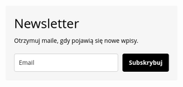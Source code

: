 ::: {.column-screen}
```{=html}
<style type="text/css">@import url("https://assets.mlcdn.com/fonts.css?version=1683642");</style>
    <style type="text/css">
    /* LOADER */
    .ml-form-embedSubmitLoad {
      display: inline-block;
      width: 20px;
      height: 20px;
    }

    .g-recaptcha {
    transform: scale(1);
    -webkit-transform: scale(1);
    transform-origin: 0 0;
    -webkit-transform-origin: 0 0;
    height: ;
    }

    .sr-only {
      position: absolute;
      width: 1px;
      height: 1px;
      padding: 0;
      margin: -1px;
      overflow: hidden;
      clip: rect(0,0,0,0);
      border: 0;
    }

    .ml-form-embedSubmitLoad:after {
      content: " ";
      display: block;
      width: 11px;
      height: 11px;
      margin: 1px;
      border-radius: 50%;
      border: 4px solid #fff;
    border-color: #ffffff #ffffff #ffffff transparent;
    animation: ml-form-embedSubmitLoad 1.2s linear infinite;
    }
    @keyframes ml-form-embedSubmitLoad {
      0% {
      transform: rotate(0deg);
      }
      100% {
      transform: rotate(360deg);
      }
    }
      #mlb2-5265546.ml-form-embedContainer {
        box-sizing: border-box;
        display: table;
        margin: 0 auto;
        position: static;
        width: 100% !important;
      }
      #mlb2-5265546.ml-form-embedContainer h4,
      #mlb2-5265546.ml-form-embedContainer p,
      #mlb2-5265546.ml-form-embedContainer span,
      #mlb2-5265546.ml-form-embedContainer button {
        text-transform: none !important;
        letter-spacing: normal !important;
      }
      #mlb2-5265546.ml-form-embedContainer .ml-form-embedWrapper {
        background-color: #f6f6f6;
        
        border-width: 0px;
        border-color: transparent;
        border-radius: 4px;
        border-style: solid;
        box-sizing: border-box;
        display: inline-block !important;
        margin: 0;
        padding: 0;
        position: relative;
              }
      #mlb2-5265546.ml-form-embedContainer .ml-form-embedWrapper.embedPopup,
      #mlb2-5265546.ml-form-embedContainer .ml-form-embedWrapper.embedDefault { width: 400px; }
      #mlb2-5265546.ml-form-embedContainer .ml-form-embedWrapper.embedForm { max-width: 400px; width: 100%; }
      #mlb2-5265546.ml-form-embedContainer .ml-form-align-left { text-align: left; }
      #mlb2-5265546.ml-form-embedContainer .ml-form-align-center { text-align: center; }
      #mlb2-5265546.ml-form-embedContainer .ml-form-align-default { display: table-cell !important; vertical-align: middle !important; text-align: center !important; }
      #mlb2-5265546.ml-form-embedContainer .ml-form-align-right { text-align: right; }
      #mlb2-5265546.ml-form-embedContainer .ml-form-embedWrapper .ml-form-embedHeader img {
        border-top-left-radius: 4px;
        border-top-right-radius: 4px;
        height: auto;
        margin: 0 auto !important;
        max-width: 100%;
        width: undefinedpx;
      }
      #mlb2-5265546.ml-form-embedContainer .ml-form-embedWrapper .ml-form-embedBody,
      #mlb2-5265546.ml-form-embedContainer .ml-form-embedWrapper .ml-form-successBody {
        padding: 20px 20px 0 20px;
      }
      #mlb2-5265546.ml-form-embedContainer .ml-form-embedWrapper .ml-form-embedBody.ml-form-embedBodyHorizontal {
        padding-bottom: 0;
      }
      #mlb2-5265546.ml-form-embedContainer .ml-form-embedWrapper .ml-form-embedBody .ml-form-embedContent,
      #mlb2-5265546.ml-form-embedContainer .ml-form-embedWrapper .ml-form-successBody .ml-form-successContent {
        text-align: left;
        margin: 0 0 20px 0;
      }
      #mlb2-5265546.ml-form-embedContainer .ml-form-embedWrapper .ml-form-embedBody .ml-form-embedContent h4,
      #mlb2-5265546.ml-form-embedContainer .ml-form-embedWrapper .ml-form-successBody .ml-form-successContent h4 {
        color: #000000;
        font-family: 'Open Sans', Arial, Helvetica, sans-serif;
        font-size: 30px;
        font-weight: 400;
        margin: 0 0 10px 0;
        text-align: left;
        word-break: break-word;
      }
      #mlb2-5265546.ml-form-embedContainer .ml-form-embedWrapper .ml-form-embedBody .ml-form-embedContent p,
      #mlb2-5265546.ml-form-embedContainer .ml-form-embedWrapper .ml-form-successBody .ml-form-successContent p {
        color: #000000;
        font-family: 'Open Sans', Arial, Helvetica, sans-serif;
        font-size: 14px;
        font-weight: 400;
        line-height: 20px;
        margin: 0 0 10px 0;
        text-align: left;
      }
      #mlb2-5265546.ml-form-embedContainer .ml-form-embedWrapper .ml-form-embedBody .ml-form-embedContent ul,
      #mlb2-5265546.ml-form-embedContainer .ml-form-embedWrapper .ml-form-embedBody .ml-form-embedContent ol,
      #mlb2-5265546.ml-form-embedContainer .ml-form-embedWrapper .ml-form-successBody .ml-form-successContent ul,
      #mlb2-5265546.ml-form-embedContainer .ml-form-embedWrapper .ml-form-successBody .ml-form-successContent ol {
        color: #000000;
        font-family: 'Open Sans', Arial, Helvetica, sans-serif;
        font-size: 14px;
      }
      #mlb2-5265546.ml-form-embedContainer .ml-form-embedWrapper .ml-form-embedBody .ml-form-embedContent ol ol,
      #mlb2-5265546.ml-form-embedContainer .ml-form-embedWrapper .ml-form-successBody .ml-form-successContent ol ol {
        list-style-type: lower-alpha;
      }
      #mlb2-5265546.ml-form-embedContainer .ml-form-embedWrapper .ml-form-embedBody .ml-form-embedContent ol ol ol,
      #mlb2-5265546.ml-form-embedContainer .ml-form-embedWrapper .ml-form-successBody .ml-form-successContent ol ol ol {
        list-style-type: lower-roman;
      }
      #mlb2-5265546.ml-form-embedContainer .ml-form-embedWrapper .ml-form-embedBody .ml-form-embedContent p a,
      #mlb2-5265546.ml-form-embedContainer .ml-form-embedWrapper .ml-form-successBody .ml-form-successContent p a {
        color: #000000;
        text-decoration: underline;
      }

      #mlb2-5265546.ml-form-embedContainer .ml-form-embedWrapper .ml-block-form .ml-field-group {
        text-align: left!important;
      }

      #mlb2-5265546.ml-form-embedContainer .ml-form-embedWrapper .ml-block-form .ml-field-group label {
        margin-bottom: 5px;
        color: #333333;
        font-size: 14px;
        font-family: 'Open Sans', Arial, Helvetica, sans-serif;
        font-weight: bold; font-style: normal; text-decoration: none;;
        display: inline-block;
        line-height: 20px;
      }
      #mlb2-5265546.ml-form-embedContainer .ml-form-embedWrapper .ml-form-embedBody .ml-form-embedContent p:last-child,
      #mlb2-5265546.ml-form-embedContainer .ml-form-embedWrapper .ml-form-successBody .ml-form-successContent p:last-child {
        margin: 0;
      }
      #mlb2-5265546.ml-form-embedContainer .ml-form-embedWrapper .ml-form-embedBody form {
        margin: 0;
        width: 100%;
      }
      #mlb2-5265546.ml-form-embedContainer .ml-form-embedWrapper .ml-form-embedBody .ml-form-formContent,
      #mlb2-5265546.ml-form-embedContainer .ml-form-embedWrapper .ml-form-embedBody .ml-form-checkboxRow {
        margin: 0 0 20px 0;
        width: 100%;
      }
      #mlb2-5265546.ml-form-embedContainer .ml-form-embedWrapper .ml-form-embedBody .ml-form-checkboxRow {
        float: left;
      }
      #mlb2-5265546.ml-form-embedContainer .ml-form-embedWrapper .ml-form-embedBody .ml-form-formContent.horozintalForm {
        margin: 0;
        padding: 0 0 20px 0;
        width: 100%;
        height: auto;
        float: left;
      }
      #mlb2-5265546.ml-form-embedContainer .ml-form-embedWrapper .ml-form-embedBody .ml-form-fieldRow {
        margin: 0 0 10px 0;
        width: 100%;
      }
      #mlb2-5265546.ml-form-embedContainer .ml-form-embedWrapper .ml-form-embedBody .ml-form-fieldRow.ml-last-item {
        margin: 0;
      }
      #mlb2-5265546.ml-form-embedContainer .ml-form-embedWrapper .ml-form-embedBody .ml-form-fieldRow.ml-formfieldHorizintal {
        margin: 0;
      }
      #mlb2-5265546.ml-form-embedContainer .ml-form-embedWrapper .ml-form-embedBody .ml-form-fieldRow input {
        background-color: #ffffff !important;
        color: #333333 !important;
        border-color: #cccccc;
        border-radius: 4px !important;
        border-style: solid !important;
        border-width: 1px !important;
        font-family: 'Open Sans', Arial, Helvetica, sans-serif;
        font-size: 14px !important;
        height: auto;
        line-height: 21px !important;
        margin-bottom: 0;
        margin-top: 0;
        margin-left: 0;
        margin-right: 0;
        padding: 10px 10px !important;
        width: 100% !important;
        box-sizing: border-box !important;
        max-width: 100% !important;
      }
      #mlb2-5265546.ml-form-embedContainer .ml-form-embedWrapper .ml-form-embedBody .ml-form-fieldRow input::-webkit-input-placeholder,
      #mlb2-5265546.ml-form-embedContainer .ml-form-embedWrapper .ml-form-embedBody .ml-form-horizontalRow input::-webkit-input-placeholder { color: #333333; }

      #mlb2-5265546.ml-form-embedContainer .ml-form-embedWrapper .ml-form-embedBody .ml-form-fieldRow input::-moz-placeholder,
      #mlb2-5265546.ml-form-embedContainer .ml-form-embedWrapper .ml-form-embedBody .ml-form-horizontalRow input::-moz-placeholder { color: #333333; }

      #mlb2-5265546.ml-form-embedContainer .ml-form-embedWrapper .ml-form-embedBody .ml-form-fieldRow input:-ms-input-placeholder,
      #mlb2-5265546.ml-form-embedContainer .ml-form-embedWrapper .ml-form-embedBody .ml-form-horizontalRow input:-ms-input-placeholder { color: #333333; }

      #mlb2-5265546.ml-form-embedContainer .ml-form-embedWrapper .ml-form-embedBody .ml-form-fieldRow input:-moz-placeholder,
      #mlb2-5265546.ml-form-embedContainer .ml-form-embedWrapper .ml-form-embedBody .ml-form-horizontalRow input:-moz-placeholder { color: #333333; }

      #mlb2-5265546.ml-form-embedContainer .ml-form-embedWrapper .ml-form-embedBody .ml-form-fieldRow textarea, #mlb2-5265546.ml-form-embedContainer .ml-form-embedWrapper .ml-form-embedBody .ml-form-horizontalRow textarea {
        background-color: #ffffff !important;
        color: #333333 !important;
        border-color: #cccccc;
        border-radius: 4px !important;
        border-style: solid !important;
        border-width: 1px !important;
        font-family: 'Open Sans', Arial, Helvetica, sans-serif;
        font-size: 14px !important;
        height: auto;
        line-height: 21px !important;
        margin-bottom: 0;
        margin-top: 0;
        padding: 10px 10px !important;
        width: 100% !important;
        box-sizing: border-box !important;
        max-width: 100% !important;
      }

      #mlb2-5265546.ml-form-embedContainer .ml-form-embedWrapper .ml-form-embedBody .ml-form-fieldRow .custom-radio .custom-control-label::before, #mlb2-5265546.ml-form-embedContainer .ml-form-embedWrapper .ml-form-embedBody .ml-form-horizontalRow .custom-radio .custom-control-label::before, #mlb2-5265546.ml-form-embedContainer .ml-form-embedWrapper .ml-form-embedBody .ml-form-fieldRow .custom-checkbox .custom-control-label::before, #mlb2-5265546.ml-form-embedContainer .ml-form-embedWrapper .ml-form-embedBody .ml-form-horizontalRow .custom-checkbox .custom-control-label::before, #mlb2-5265546.ml-form-embedContainer .ml-form-embedWrapper .ml-form-embedBody .ml-form-embedPermissions .ml-form-embedPermissionsOptionsCheckbox .label-description::before, #mlb2-5265546.ml-form-embedContainer .ml-form-embedWrapper .ml-form-embedBody .ml-form-interestGroupsRow .ml-form-interestGroupsRowCheckbox .label-description::before, #mlb2-5265546.ml-form-embedContainer .ml-form-embedWrapper .ml-form-embedBody .ml-form-checkboxRow .label-description::before {
          border-color: #cccccc!important;
          background-color: #ffffff!important;
      }

      #mlb2-5265546.ml-form-embedContainer .ml-form-embedWrapper .ml-form-embedBody .ml-form-fieldRow input.custom-control-input[type="checkbox"]{
        box-sizing: border-box;
        padding: 0;
        position: absolute;
        z-index: -1;
        opacity: 0;
        margin-top: 5px;
        margin-left: -1.5rem;
        overflow: visible;
      }

      #mlb2-5265546.ml-form-embedContainer .ml-form-embedWrapper .ml-form-embedBody .ml-form-fieldRow .custom-checkbox .custom-control-label::before, #mlb2-5265546.ml-form-embedContainer .ml-form-embedWrapper .ml-form-embedBody .ml-form-horizontalRow .custom-checkbox .custom-control-label::before, #mlb2-5265546.ml-form-embedContainer .ml-form-embedWrapper .ml-form-embedBody .ml-form-embedPermissions .ml-form-embedPermissionsOptionsCheckbox .label-description::before, #mlb2-5265546.ml-form-embedContainer .ml-form-embedWrapper .ml-form-embedBody .ml-form-interestGroupsRow .ml-form-interestGroupsRowCheckbox .label-description::before, #mlb2-5265546.ml-form-embedContainer .ml-form-embedWrapper .ml-form-embedBody .ml-form-checkboxRow .label-description::before {
        border-radius: 4px!important;
      }


      #mlb2-5265546.ml-form-embedContainer .ml-form-embedWrapper .ml-form-embedBody .ml-form-checkboxRow input[type=checkbox]:checked~.label-description::after, #mlb2-5265546.ml-form-embedContainer .ml-form-embedWrapper .ml-form-embedBody .ml-form-embedPermissions .ml-form-embedPermissionsOptionsCheckbox input[type=checkbox]:checked~.label-description::after, #mlb2-5265546.ml-form-embedContainer .ml-form-embedWrapper .ml-form-embedBody .ml-form-fieldRow .custom-checkbox .custom-control-input:checked~.custom-control-label::after, #mlb2-5265546.ml-form-embedContainer .ml-form-embedWrapper .ml-form-embedBody .ml-form-horizontalRow .custom-checkbox .custom-control-input:checked~.custom-control-label::after, #mlb2-5265546.ml-form-embedContainer .ml-form-embedWrapper .ml-form-embedBody .ml-form-interestGroupsRow .ml-form-interestGroupsRowCheckbox input[type=checkbox]:checked~.label-description::after {
        background-image: url("data:image/svg+xml,%3csvg xmlns='http://www.w3.org/2000/svg' viewBox='0 0 8 8'%3e%3cpath fill='%23fff' d='M6.564.75l-3.59 3.612-1.538-1.55L0 4.26 2.974 7.25 8 2.193z'/%3e%3c/svg%3e");
      }

      #mlb2-5265546.ml-form-embedContainer .ml-form-embedWrapper .ml-form-embedBody .ml-form-fieldRow .custom-radio .custom-control-input:checked~.custom-control-label::after, #mlb2-5265546.ml-form-embedContainer .ml-form-embedWrapper .ml-form-embedBody .ml-form-fieldRow .custom-radio .custom-control-input:checked~.custom-control-label::after {
        background-image: url("data:image/svg+xml,%3csvg xmlns='http://www.w3.org/2000/svg' viewBox='-4 -4 8 8'%3e%3ccircle r='3' fill='%23fff'/%3e%3c/svg%3e");
      }

      #mlb2-5265546.ml-form-embedContainer .ml-form-embedWrapper .ml-form-embedBody .ml-form-fieldRow .custom-radio .custom-control-input:checked~.custom-control-label::before, #mlb2-5265546.ml-form-embedContainer .ml-form-embedWrapper .ml-form-embedBody .ml-form-horizontalRow .custom-radio .custom-control-input:checked~.custom-control-label::before, #mlb2-5265546.ml-form-embedContainer .ml-form-embedWrapper .ml-form-embedBody .ml-form-fieldRow .custom-checkbox .custom-control-input:checked~.custom-control-label::before, #mlb2-5265546.ml-form-embedContainer .ml-form-embedWrapper .ml-form-embedBody .ml-form-horizontalRow .custom-checkbox .custom-control-input:checked~.custom-control-label::before, #mlb2-5265546.ml-form-embedContainer .ml-form-embedWrapper .ml-form-embedBody .ml-form-embedPermissions .ml-form-embedPermissionsOptionsCheckbox input[type=checkbox]:checked~.label-description::before, #mlb2-5265546.ml-form-embedContainer .ml-form-embedWrapper .ml-form-embedBody .ml-form-interestGroupsRow .ml-form-interestGroupsRowCheckbox input[type=checkbox]:checked~.label-description::before, #mlb2-5265546.ml-form-embedContainer .ml-form-embedWrapper .ml-form-embedBody .ml-form-checkboxRow input[type=checkbox]:checked~.label-description::before  {
          border-color: #000000!important;
          background-color: #000000!important;
          color: #ffffff!important;
      }

      #mlb2-5265546.ml-form-embedContainer .ml-form-embedWrapper .ml-form-embedBody .ml-form-fieldRow .custom-radio .custom-control-label::before, #mlb2-5265546.ml-form-embedContainer .ml-form-embedWrapper .ml-form-embedBody .ml-form-horizontalRow .custom-radio .custom-control-label::before, #mlb2-5265546.ml-form-embedContainer .ml-form-embedWrapper .ml-form-embedBody .ml-form-fieldRow .custom-radio .custom-control-label::after, #mlb2-5265546.ml-form-embedContainer .ml-form-embedWrapper .ml-form-embedBody .ml-form-horizontalRow .custom-radio .custom-control-label::after, #mlb2-5265546.ml-form-embedContainer .ml-form-embedWrapper .ml-form-embedBody .ml-form-fieldRow .custom-checkbox .custom-control-label::before, #mlb2-5265546.ml-form-embedContainer .ml-form-embedWrapper .ml-form-embedBody .ml-form-fieldRow .custom-checkbox .custom-control-label::after, #mlb2-5265546.ml-form-embedContainer .ml-form-embedWrapper .ml-form-embedBody .ml-form-horizontalRow .custom-checkbox .custom-control-label::before, #mlb2-5265546.ml-form-embedContainer .ml-form-embedWrapper .ml-form-embedBody .ml-form-horizontalRow .custom-checkbox .custom-control-label::after {
           top: 2px;
           box-sizing: border-box;
      }

      #mlb2-5265546.ml-form-embedContainer .ml-form-embedWrapper .ml-form-embedBody .ml-form-embedPermissions .ml-form-embedPermissionsOptionsCheckbox .label-description::before, #mlb2-5265546.ml-form-embedContainer .ml-form-embedWrapper .ml-form-embedBody .ml-form-embedPermissions .ml-form-embedPermissionsOptionsCheckbox .label-description::after, #mlb2-5265546.ml-form-embedContainer .ml-form-embedWrapper .ml-form-embedBody .ml-form-checkboxRow .label-description::before, #mlb2-5265546.ml-form-embedContainer .ml-form-embedWrapper .ml-form-embedBody .ml-form-checkboxRow .label-description::after {
           top: 0px!important;
           box-sizing: border-box!important;
      }

      #mlb2-5265546.ml-form-embedContainer .ml-form-embedWrapper .ml-form-embedBody .ml-form-checkboxRow .label-description::before, #mlb2-5265546.ml-form-embedContainer .ml-form-embedWrapper .ml-form-embedBody .ml-form-checkboxRow .label-description::after {
        top: 0px!important;
           box-sizing: border-box!important;
      }

       #mlb2-5265546.ml-form-embedContainer .ml-form-embedWrapper .ml-form-embedBody .ml-form-interestGroupsRow .ml-form-interestGroupsRowCheckbox .label-description::after {
            top: 0px!important;
            box-sizing: border-box!important;
            position: absolute;
            left: -1.5rem;
            display: block;
            width: 1rem;
            height: 1rem;
            content: "";
       }

      #mlb2-5265546.ml-form-embedContainer .ml-form-embedWrapper .ml-form-embedBody .ml-form-interestGroupsRow .ml-form-interestGroupsRowCheckbox .label-description::before {
        top: 0px!important;
        box-sizing: border-box!important;
      }

      #mlb2-5265546.ml-form-embedContainer .ml-form-embedWrapper .ml-form-embedBody .custom-control-label::before {
          position: absolute;
          top: 4px;
          left: -1.5rem;
          display: block;
          width: 16px;
          height: 16px;
          pointer-events: none;
          content: "";
          background-color: #ffffff;
          border: #adb5bd solid 1px;
          border-radius: 50%;
      }

      #mlb2-5265546.ml-form-embedContainer .ml-form-embedWrapper .ml-form-embedBody .custom-control-label::after {
          position: absolute;
          top: 2px!important;
          left: -1.5rem;
          display: block;
          width: 1rem;
          height: 1rem;
          content: "";
      }

      #mlb2-5265546.ml-form-embedContainer .ml-form-embedWrapper .ml-form-embedBody .ml-form-embedPermissions .ml-form-embedPermissionsOptionsCheckbox .label-description::before, #mlb2-5265546.ml-form-embedContainer .ml-form-embedWrapper .ml-form-embedBody .ml-form-interestGroupsRow .ml-form-interestGroupsRowCheckbox .label-description::before, #mlb2-5265546.ml-form-embedContainer .ml-form-embedWrapper .ml-form-embedBody .ml-form-checkboxRow .label-description::before {
          position: absolute;
          top: 4px;
          left: -1.5rem;
          display: block;
          width: 16px;
          height: 16px;
          pointer-events: none;
          content: "";
          background-color: #ffffff;
          border: #adb5bd solid 1px;
          border-radius: 50%;
      }

      #mlb2-5265546.ml-form-embedContainer .ml-form-embedWrapper .ml-form-embedBody .ml-form-embedPermissions .ml-form-embedPermissionsOptionsCheckbox .label-description::after {
          position: absolute;
          top: 0px!important;
          left: -1.5rem;
          display: block;
          width: 1rem;
          height: 1rem;
          content: "";
      }

      #mlb2-5265546.ml-form-embedContainer .ml-form-embedWrapper .ml-form-embedBody .ml-form-checkboxRow .label-description::after {
          position: absolute;
          top: 0px!important;
          left: -1.5rem;
          display: block;
          width: 1rem;
          height: 1rem;
          content: "";
      }

      #mlb2-5265546.ml-form-embedContainer .ml-form-embedWrapper .ml-form-embedBody .custom-radio .custom-control-label::after {
          background: no-repeat 50%/50% 50%;
      }
      #mlb2-5265546.ml-form-embedContainer .ml-form-embedWrapper .ml-form-embedBody .custom-checkbox .custom-control-label::after, #mlb2-5265546.ml-form-embedContainer .ml-form-embedWrapper .ml-form-embedBody .ml-form-embedPermissions .ml-form-embedPermissionsOptionsCheckbox .label-description::after, #mlb2-5265546.ml-form-embedContainer .ml-form-embedWrapper .ml-form-embedBody .ml-form-interestGroupsRow .ml-form-interestGroupsRowCheckbox .label-description::after, #mlb2-5265546.ml-form-embedContainer .ml-form-embedWrapper .ml-form-embedBody .ml-form-checkboxRow .label-description::after {
          background: no-repeat 50%/50% 50%;
      }

      #mlb2-5265546.ml-form-embedContainer .ml-form-embedWrapper .ml-form-embedBody .ml-form-fieldRow .custom-control, #mlb2-5265546.ml-form-embedContainer .ml-form-embedWrapper .ml-form-embedBody .ml-form-horizontalRow .custom-control {
        position: relative;
        display: block;
        min-height: 1.5rem;
        padding-left: 1.5rem;
      }

      #mlb2-5265546.ml-form-embedContainer .ml-form-embedWrapper .ml-form-embedBody .ml-form-fieldRow .custom-radio .custom-control-input, #mlb2-5265546.ml-form-embedContainer .ml-form-embedWrapper .ml-form-embedBody .ml-form-horizontalRow .custom-radio .custom-control-input, #mlb2-5265546.ml-form-embedContainer .ml-form-embedWrapper .ml-form-embedBody .ml-form-fieldRow .custom-checkbox .custom-control-input, #mlb2-5265546.ml-form-embedContainer .ml-form-embedWrapper .ml-form-embedBody .ml-form-horizontalRow .custom-checkbox .custom-control-input {
          position: absolute;
          z-index: -1;
          opacity: 0;
          box-sizing: border-box;
          padding: 0;
      }

      #mlb2-5265546.ml-form-embedContainer .ml-form-embedWrapper .ml-form-embedBody .ml-form-fieldRow .custom-radio .custom-control-label, #mlb2-5265546.ml-form-embedContainer .ml-form-embedWrapper .ml-form-embedBody .ml-form-horizontalRow .custom-radio .custom-control-label, #mlb2-5265546.ml-form-embedContainer .ml-form-embedWrapper .ml-form-embedBody .ml-form-fieldRow .custom-checkbox .custom-control-label, #mlb2-5265546.ml-form-embedContainer .ml-form-embedWrapper .ml-form-embedBody .ml-form-horizontalRow .custom-checkbox .custom-control-label {
          color: #000000;
          font-size: 12px!important;
          font-family: 'Open Sans', Arial, Helvetica, sans-serif;
          line-height: 22px;
          margin-bottom: 0;
          position: relative;
          vertical-align: top;
          font-style: normal;
          font-weight: 700;
      }

      #mlb2-5265546.ml-form-embedContainer .ml-form-embedWrapper .ml-form-embedBody .ml-form-fieldRow .custom-select, #mlb2-5265546.ml-form-embedContainer .ml-form-embedWrapper .ml-form-embedBody .ml-form-horizontalRow .custom-select {
        background-color: #ffffff !important;
        color: #333333 !important;
        border-color: #cccccc;
        border-radius: 4px !important;
        border-style: solid !important;
        border-width: 1px !important;
        font-family: 'Open Sans', Arial, Helvetica, sans-serif;
        font-size: 14px !important;
        line-height: 20px !important;
        margin-bottom: 0;
        margin-top: 0;
        padding: 10px 28px 10px 12px !important;
        width: 100% !important;
        box-sizing: border-box !important;
        max-width: 100% !important;
        height: auto;
        display: inline-block;
        vertical-align: middle;
        background: url('https://assets.mlcdn.com/ml/images/default/dropdown.svg') no-repeat right .75rem center/8px 10px;
        -webkit-appearance: none;
        -moz-appearance: none;
        appearance: none;
      }


      #mlb2-5265546.ml-form-embedContainer .ml-form-embedWrapper .ml-form-embedBody .ml-form-horizontalRow {
        height: auto;
        width: 100%;
        float: left;
      }
      .ml-form-formContent.horozintalForm .ml-form-horizontalRow .ml-input-horizontal { width: 70%; float: left; }
      .ml-form-formContent.horozintalForm .ml-form-horizontalRow .ml-button-horizontal { width: 30%; float: left; }
      .ml-form-formContent.horozintalForm .ml-form-horizontalRow .ml-button-horizontal.labelsOn { padding-top: 25px;  }
      .ml-form-formContent.horozintalForm .ml-form-horizontalRow .horizontal-fields { box-sizing: border-box; float: left; padding-right: 10px;  }
      #mlb2-5265546.ml-form-embedContainer .ml-form-embedWrapper .ml-form-embedBody .ml-form-horizontalRow input {
        background-color: #ffffff;
        color: #333333;
        border-color: #cccccc;
        border-radius: 4px;
        border-style: solid;
        border-width: 1px;
        font-family: 'Open Sans', Arial, Helvetica, sans-serif;
        font-size: 14px;
        line-height: 20px;
        margin-bottom: 0;
        margin-top: 0;
        padding: 10px 10px;
        width: 100%;
        box-sizing: border-box;
        overflow-y: initial;
      }
      #mlb2-5265546.ml-form-embedContainer .ml-form-embedWrapper .ml-form-embedBody .ml-form-horizontalRow button {
        background-color: #000000 !important;
        border-color: #000000;
        border-style: solid;
        border-width: 1px;
        border-radius: 4px;
        box-shadow: none;
        color: #ffffff !important;
        cursor: pointer;
        font-family: 'Open Sans', Arial, Helvetica, sans-serif;
        font-size: 14px !important;
        font-weight: 700;
        line-height: 20px;
        margin: 0 !important;
        padding: 10px !important;
        width: 100%;
        height: auto;
      }
      #mlb2-5265546.ml-form-embedContainer .ml-form-embedWrapper .ml-form-embedBody .ml-form-horizontalRow button:hover {
        background-color: #333333 !important;
        border-color: #333333 !important;
      }
      #mlb2-5265546.ml-form-embedContainer .ml-form-embedWrapper .ml-form-embedBody .ml-form-checkboxRow input[type="checkbox"] {
        box-sizing: border-box;
        padding: 0;
        position: absolute;
        z-index: -1;
        opacity: 0;
        margin-top: 5px;
        margin-left: -1.5rem;
        overflow: visible;
      }
      #mlb2-5265546.ml-form-embedContainer .ml-form-embedWrapper .ml-form-embedBody .ml-form-checkboxRow .label-description {
        color: #000000;
        display: block;
        font-family: 'Open Sans', Arial, Helvetica, sans-serif;
        font-size: 12px;
        text-align: left;
        margin-bottom: 0;
        position: relative;
        vertical-align: top;
      }
      #mlb2-5265546.ml-form-embedContainer .ml-form-embedWrapper .ml-form-embedBody .ml-form-checkboxRow label {
        font-weight: normal;
        margin: 0;
        padding: 0;
        position: relative;
        display: block;
        min-height: 24px;
        padding-left: 24px;

      }
      #mlb2-5265546.ml-form-embedContainer .ml-form-embedWrapper .ml-form-embedBody .ml-form-checkboxRow label a {
        color: #000000;
        text-decoration: underline;
      }
      #mlb2-5265546.ml-form-embedContainer .ml-form-embedWrapper .ml-form-embedBody .ml-form-checkboxRow label p {
        color: #000000 !important;
        font-family: 'Open Sans', Arial, Helvetica, sans-serif !important;
        font-size: 12px !important;
        font-weight: normal !important;
        line-height: 18px !important;
        padding: 0 !important;
        margin: 0 5px 0 0 !important;
      }
      #mlb2-5265546.ml-form-embedContainer .ml-form-embedWrapper .ml-form-embedBody .ml-form-checkboxRow label p:last-child {
        margin: 0;
      }
      #mlb2-5265546.ml-form-embedContainer .ml-form-embedWrapper .ml-form-embedBody .ml-form-embedSubmit {
        margin: 0 0 20px 0;
        float: left;
        width: 100%;
      }
      #mlb2-5265546.ml-form-embedContainer .ml-form-embedWrapper .ml-form-embedBody .ml-form-embedSubmit button {
        background-color: #000000 !important;
        border: none !important;
        border-radius: 4px !important;
        box-shadow: none !important;
        color: #ffffff !important;
        cursor: pointer;
        font-family: 'Open Sans', Arial, Helvetica, sans-serif !important;
        font-size: 14px !important;
        font-weight: 700 !important;
        line-height: 21px !important;
        height: auto;
        padding: 10px !important;
        width: 100% !important;
        box-sizing: border-box !important;
      }
      #mlb2-5265546.ml-form-embedContainer .ml-form-embedWrapper .ml-form-embedBody .ml-form-embedSubmit button.loading {
        display: none;
      }
      #mlb2-5265546.ml-form-embedContainer .ml-form-embedWrapper .ml-form-embedBody .ml-form-embedSubmit button:hover {
        background-color: #333333 !important;
      }
      .ml-subscribe-close {
        width: 30px;
        height: 30px;
        background: url('https://assets.mlcdn.com/ml/images/default/modal_close.png') no-repeat;
        background-size: 30px;
        cursor: pointer;
        margin-top: -10px;
        margin-right: -10px;
        position: absolute;
        top: 0;
        right: 0;
      }
      .ml-error input, .ml-error textarea, .ml-error select {
        border-color: red!important;
      }

      .ml-error .custom-checkbox-radio-list {
        border: 1px solid red !important;
        border-radius: 4px;
        padding: 10px;
      }

      .ml-error .label-description,
      .ml-error .label-description p,
      .ml-error .label-description p a,
      .ml-error label:first-child {
        color: #ff0000 !important;
      }

      #mlb2-5265546.ml-form-embedContainer .ml-form-embedWrapper .ml-form-embedBody .ml-form-checkboxRow.ml-error .label-description p,
      #mlb2-5265546.ml-form-embedContainer .ml-form-embedWrapper .ml-form-embedBody .ml-form-checkboxRow.ml-error .label-description p:first-letter {
        color: #ff0000 !important;
      }
            @media only screen and (max-width: 400px){

        .ml-form-embedWrapper.embedDefault, .ml-form-embedWrapper.embedPopup { width: 100%!important; }
        .ml-form-formContent.horozintalForm { float: left!important; }
        .ml-form-formContent.horozintalForm .ml-form-horizontalRow { height: auto!important; width: 100%!important; float: left!important; }
        .ml-form-formContent.horozintalForm .ml-form-horizontalRow .ml-input-horizontal { width: 100%!important; }
        .ml-form-formContent.horozintalForm .ml-form-horizontalRow .ml-input-horizontal > div { padding-right: 0px!important; padding-bottom: 10px; }
        .ml-form-formContent.horozintalForm .ml-button-horizontal { width: 100%!important; }
        .ml-form-formContent.horozintalForm .ml-button-horizontal.labelsOn { padding-top: 0px!important; }

      }
    </style>

    <style type="text/css">

      .ml-mobileButton-horizontal { display: none; }

      #mlb2-5265546 .ml-mobileButton-horizontal button {

        background-color: #000000 !important;
        border-color: #000000 !important;
        border-style: solid !important;
        border-width: 1px !important;
        border-radius: 4px !important;
        box-shadow: none !important;
        color: #ffffff !important;
        cursor: pointer;
        font-family: 'Open Sans', Arial, Helvetica, sans-serif !important;
        font-size: 14px !important;
        font-weight: 700 !important;
        line-height: 20px !important;
        padding: 10px !important;
        width: 100% !important;

      }

      @media only screen and (max-width: 400px) {
        #mlb2-5265546.ml-form-embedContainer .ml-form-embedWrapper .ml-form-embedBody .ml-form-formContent.horozintalForm {
          padding: 0 0 10px 0 !important;
        }
        .ml-hide-horizontal { display: none !important; }
        .ml-form-formContent.horozintalForm .ml-button-horizontal { display: none!important; }
        .ml-mobileButton-horizontal { display: inline-block !important; margin-bottom: 20px;width:100%; }
        .ml-form-formContent.horozintalForm .ml-form-horizontalRow .ml-input-horizontal > div { padding-bottom: 0px !important; }
      }

    </style>
  <style type="text/css">
    @media only screen and (max-width: 400px) {
       .ml-form-formContent.horozintalForm .ml-form-horizontalRow .horizontal-fields {
        margin-bottom: 10px !important;
        width: 100% !important;
      }
    }
  </style>
    
    

    
    

    
    

    

      
        
        
      

      
        
        
      

      

            
            
            
            
            
            
      

      

      
        
        
         
        
        
      

        
        
        
        
        
        
      

       

        
        
        
        
        
        
        
       


      
        
        
        
        
  



  
        
        
        
      


      
    
    
    
    
    
  

  
        
        
        
        
        
      

      
        
        
        
        
        
      

      
        
        
        
        
        
      

       

        
        
        
        
       

       
        
        
        
        
      

      
        
        
        
        
        
        
        
       

    

    


      


      

      
      

      

      





    

      
    <div id="mlb2-5265546" class="ml-form-embedContainer ml-subscribe-form ml-subscribe-form-5265546">
      <div class="ml-form-align-center ">
        <div class="ml-form-embedWrapper embedForm">

          
          

          <div class="ml-form-embedBody ml-form-embedBodyHorizontal row-form">

            <div class="ml-form-embedContent" style=" ">
              
                <h4>Newsletter</h4>
                <p>Otrzymuj maile, gdy pojawią się nowe wpisy.</p>
              
            </div>

            <form class="ml-block-form" action="https://assets.mailerlite.com/jsonp/447540/forms/88772435046827885/subscribe" data-code="" method="post" target="_blank">
              

              <div class="ml-form-formContent horozintalForm">
                <div class="ml-form-horizontalRow">
                  <div class="ml-input-horizontal">
                    
                      
                      <div style="width: 100%;" class="horizontal-fields">






                        <div class="ml-field-group ml-field-email ml-validate-email ml-validate-required">
                          
                          <!-- input -->
                      <input type="email" class="form-control" data-inputmask="" name="fields[email]" placeholder="Email" autocomplete="email">
                      <!-- /input -->
                        </div>



                      </div>
                    
                  </div>


                  <div class="ml-button-horizontal primary ">
                    
                      <button type="submit" class="primary">Subskrybuj</button>
                    
                    <button disabled="disabled" style="display: none;" type="button" class="loading">
                      <div class="ml-form-embedSubmitLoad"></div>
                      <span class="sr-only">Loading...</span>
                    </button>
                  </div>
                </div>
              </div>

              <!-- Privacy policy -->
              
              <!-- /Privacy policy -->

              

              

              






              
              <input type="hidden" name="ml-submit" value="1">

              

              <div class="ml-mobileButton-horizontal">
                <button type="submit" class="primary">Subskrybuj</button>
                <button disabled="disabled" style="display: none;" type="button" class="loading">
                  <div class="ml-form-embedSubmitLoad"></div>
                  <span class="sr-only">Loading...</span>
                </button>
              </div>
              <input type="hidden" name="anticsrf" value="true">
            </form>
          </div>

          <div class="ml-form-successBody row-success" style="display: none">

            <div class="ml-form-successContent">
              
                <h4>Thank you!</h4>
                
                  <p>You have successfully joined our subscriber list.</p>
                
              
            </div>

          </div>
        </div>
      </div>
    </div>

  

  
  
  <script>
    function ml_webform_success_5265546() {
      var $ = ml_jQuery || jQuery;
      $('.ml-subscribe-form-5265546 .row-success').show();
      $('.ml-subscribe-form-5265546 .row-form').hide();
    }
      </script>
  
  
      <script src="https://groot.mailerlite.com/js/w/webforms.min.js?v08a893c96141fbc55feeeeac1fda7508" type="text/javascript"></script>
        <script>
            fetch("https://assets.mailerlite.com/jsonp/447540/forms/88772435046827885/track-view")
        </script>
```
:::